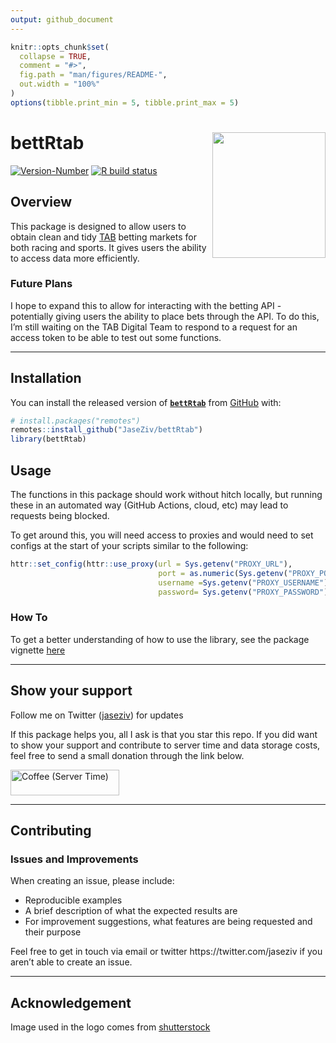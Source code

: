 ```yaml
---
output: github_document
---
```


<!-- README.md is generated from README.Rmd. Please edit that file -->

```r
knitr::opts_chunk$set(
  collapse = TRUE,
  comment = "#>",
  fig.path = "man/figures/README-",
  out.width = "100%"
)
options(tibble.print_min = 5, tibble.print_max = 5)
```

# bettRtab <img src="man/figures/logo.png" align="right" width="181" height="201"/>

<!-- badges: start -->
[![Version-Number](https://img.shields.io/github/r-package/v/JaseZiv/bettRtab?label=bettRtab (Dev))](https://github.com/JaseZiv/bettRtab/)
[![R build status](https://github.com/JaseZiv/bettRtab/workflows/R-CMD-check/badge.svg)](https://github.com/JaseZiv/bettRtab/actions)
<!-- badges: end -->

## Overview

This package is designed to allow users to obtain clean and tidy [TAB](https://www.tab.com.au/) betting markets for both racing and sports. It gives users the ability to access data more efficiently.


### Future Plans

I hope to expand this to allow for interacting with the betting API - potentially giving users the ability to place bets through the API. To do this, I'm still waiting on the TAB Digital Team to respond to a request for an access token to be able to test out some functions.

***

## Installation


You can install the released version of [**```bettRtab```**](https://github.com/JaseZiv/bettRtab/) from [GitHub](https://github.com/JaseZiv/bettRtab) with:

```r
# install.packages("remotes")
remotes::install_github("JaseZiv/bettRtab")
library(bettRtab)
```


## Usage

The functions in this package should work without hitch locally, but running these in an automated way (GitHub Actions, cloud, etc) may lead to requests being blocked.

To get around this, you will need access to proxies and would need to set configs at the start of your scripts similar to the following:

```r
httr::set_config(httr::use_proxy(url = Sys.getenv("PROXY_URL"),
                                 port = as.numeric(Sys.getenv("PROXY_PORT")),
                                 username =Sys.getenv("PROXY_USERNAME"),
                                 password= Sys.getenv("PROXY_PASSWORD")))


```


### How To

To get a better understanding of how to use the library, see the package vignette [here](https://jaseziv.github.io/bettRtab/articles/using-bettRtab.html)

***

## Show your support
Follow me on Twitter ([jaseziv](https://twitter.com/jaseziv)) for updates

If this package helps you, all I ask is that you star this repo. If you did want to show your support and contribute to server time and data storage costs, feel free to send a small donation through the link below.

<a href="https://www.buymeacoffee.com/jaseziv83A" target="_blank"><img src="https://cdn.buymeacoffee.com/buttons/default-orange.png" alt="Coffee (Server Time)" height="41" width="174"></a>

***

## Contributing

### Issues and Improvements

When creating an issue, please include:

* Reproducible examples
* A brief description of what the expected results are
* For improvement suggestions, what features are being requested and their purpose 


Feel free to get in touch via email or twitter https://twitter.com/jaseziv if you aren't able to create an issue.

***


## Acknowledgement

Image used in the logo comes from [shutterstock](https://www.shutterstock.com/search/betting-paper)

